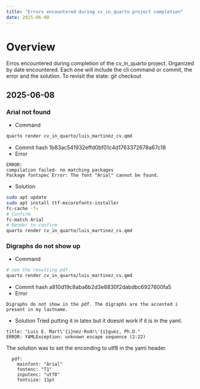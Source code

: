 ```yaml
---
title: "Errors encountered during cv_in_quarto project completion"
date: 2025-06-08
---
```


# Overview
Erros encountered during completion of the cv_in_quarto project. Organized by date encountered. 
Each one will include the cli command or commit, the error and the solution.
To revisit the state:
git checkout <commit-hash>

## 2025-06-08
### Arial not found
- Command
```bash
quarto render cv_in_quarto/luis_martinez_cv.qmd
```
- Commit hash
1b83ac541932effd0bf01c4d1763372678a67c18
- Error
```error
ERROR:
compilation failed- no matching packages
Package fontspec Error: The font "Arial" cannot be found.
```
- Solution
```bash
sudo apt update
sudo apt install ttf-mscorefonts-installer
fc-cache -fv
# Confirm
fc-match Arial
# Render to confirm
quarto render cv_in_quarto/luis_martinez_cv.qmd
```

### Digraphs do not show up
- Command
```bash
# see the resulting pdf.
quarto render cv_in_quarto/luis_martinez_cv.qmd
```
- Commit hash
a810d19c8aba6b2d3e8830f2dabdbc6927600fa5
- Error
```error
Digraphs do not show in the pdf. The digraphs are the accented i present in my lastname.
```
- Solution
Tried putting it in latex but it doesnt work if it is in the yaml.
```attempt
title: "Luis E. Mart\'{i}nez-Rodr\'{i}guez, Ph.D."
ERROR: YAMLException: unknown escape sequence (2:22)
```
The solution was to set the enconding to utf8 in the yaml header.
```quarto
  pdf:
    mainfont: "Arial"
    fontenc: "T1"
    inputenc: "utf8"
    fontsize: 11pt
```


